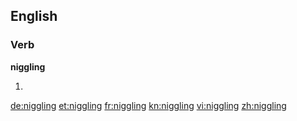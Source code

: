 ==English==

===Verb===
'''niggling'''

# {{present participle of|[[niggle]]}}

[[de:niggling]]
[[et:niggling]]
[[fr:niggling]]
[[kn:niggling]]
[[vi:niggling]]
[[zh:niggling]]